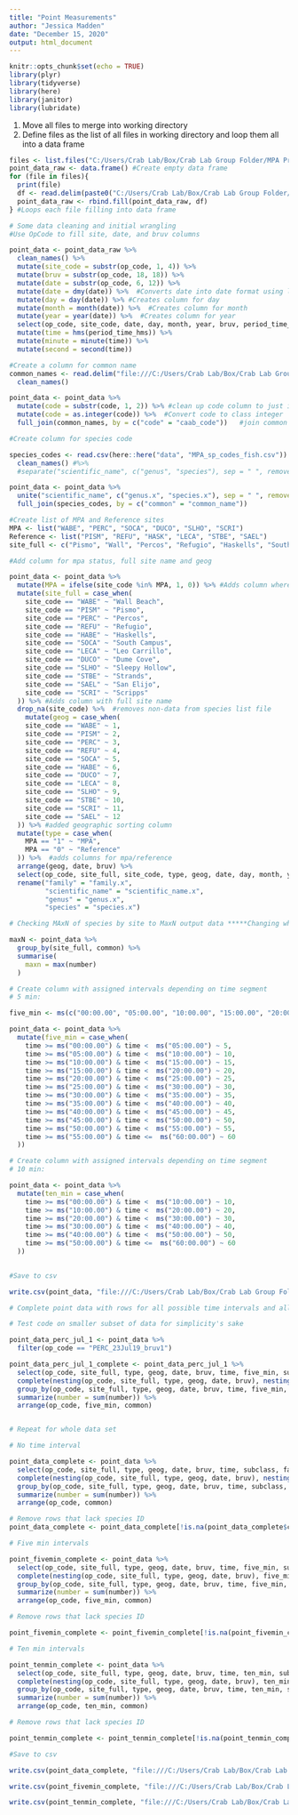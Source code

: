 ```yaml
---
title: "Point Measurements"
author: "Jessica Madden"
date: "December 15, 2020"
output: html_document
---
```


```r
knitr::opts_chunk$set(echo = TRUE)
library(plyr)
library(tidyverse)
library(here)
library(janitor)
library(lubridate)

```

1. Move all files to merge into working directory
2. Define files as the list of all files in working directory and loop them all into a data frame

```r
files <- list.files("C:/Users/Crab Lab/Box/Crab Lab Group Folder/MPA Project/mpa_project_code/bruv-data/data/point-data/") #Creates a vector of all file names
point_data_raw <- data.frame() #Create empty data frame
for (file in files){
  print(file)
  df <- read.delim(paste0("C:/Users/Crab Lab/Box/Crab Lab Group Folder/MPA Project/mpa_project_code/bruv-data/data/point-data/", file), header = TRUE, sep = "\t", dec = ".", skip = 4)
  point_data_raw <- rbind.fill(point_data_raw, df)
} #Loops each file filling into data frame
```

```r
# Some data cleaning and initial wrangling
#Use OpCode to fill site, date, and bruv columns

point_data <- point_data_raw %>% 
  clean_names() %>% 
  mutate(site_code = substr(op_code, 1, 4)) %>% 
  mutate(bruv = substr(op_code, 18, 18)) %>% 
  mutate(date = substr(op_code, 6, 12)) %>%  
  mutate(date = dmy(date)) %>%  #Converts date into date format using lubridate package
  mutate(day = day(date)) %>% #Creates column for day
  mutate(month = month(date)) %>%  #Creates column for month
  mutate(year = year(date)) %>%  #Creates column for year
  select(op_code, site_code, date, day, month, year, bruv, period_time_hms, visibility, habitat, family, genus, species, code, number, comment_1, x_6) %>% 
  mutate(time = hms(period_time_hms)) %>% 
  mutate(minute = minute(time)) %>% 
  mutate(second = second(time))    


```


```r
#Create a column for common name
common_names <- read.delim("file:///C:/Users/Crab Lab/Box/Crab Lab Group Folder/MPA Project/mpa_project_code/bruv-data/data/mpa_BRUV_specieslist.txt") %>% 
  clean_names()

point_data <- point_data %>% 
  mutate(code = substr(code, 1, 2)) %>% #clean up code column to just integer %>% 
  mutate(code = as.integer(code)) %>%  #Convert code to class integer
  full_join(common_names, by = c("code" = "caab_code"))   #join common names to data set

#Create column for species code

species_codes <- read.csv(here::here("data", "MPA_sp_codes_fish.csv")) %>% 
  clean_names() #%>% 
  #separate("scientific_name", c("genus", "species"), sep = " ", remove = FALSE)

point_data <- point_data %>% 
  unite("scientific_name", c("genus.x", "species.x"), sep = " ", remove = FALSE) %>% 
  full_join(species_codes, by = c("common" = "common_name")) 

#Create list of MPA and Reference sites
MPA <- list("WABE", "PERC", "SOCA", "DUCO", "SLHO", "SCRI")
Reference <- list("PISM", "REFU", "HASK", "LECA", "STBE", "SAEL")
site_full <- c("Pismo", "Wall", "Percos", "Refugio", "Haskells", "South Campus", "Leo Carrillo", "Dume Cove", "Sleepy Hollow", "Strands", "San Elijo", "Scripps")

#Add column for mpa status, full site name and geog

point_data <- point_data %>% 
  mutate(MPA = ifelse(site_code %in% MPA, 1, 0)) %>% #Adds column where value of 1 means MPA site, 0 is ref
  mutate(site_full = case_when(
    site_code == "WABE" ~ "Wall Beach", 
    site_code == "PISM" ~ "Pismo", 
    site_code == "PERC" ~ "Percos", 
    site_code == "REFU" ~ "Refugio", 
    site_code == "HABE" ~ "Haskells", 
    site_code == "SOCA" ~ "South Campus", 
    site_code == "LECA" ~ "Leo Carrillo", 
    site_code == "DUCO" ~ "Dume Cove", 
    site_code == "SLHO" ~ "Sleepy Hollow", 
    site_code == "STBE" ~ "Strands", 
    site_code == "SAEL" ~ "San Elijo", 
    site_code == "SCRI" ~ "Scripps"
  )) %>% #Adds column with full site name
  drop_na(site_code) %>%  #removes non-data from species list file
    mutate(geog = case_when(
    site_code == "WABE" ~ 1, 
    site_code == "PISM" ~ 2, 
    site_code == "PERC" ~ 3, 
    site_code == "REFU" ~ 4, 
    site_code == "SOCA" ~ 5, 
    site_code == "HABE" ~ 6, 
    site_code == "DUCO" ~ 7, 
    site_code == "LECA" ~ 8, 
    site_code == "SLHO" ~ 9, 
    site_code == "STBE" ~ 10, 
    site_code == "SCRI" ~ 11, 
    site_code == "SAEL" ~ 12
  )) %>% #added geographic sorting column
  mutate(type = case_when(
    MPA == "1" ~ "MPA", 
    MPA == "0" ~ "Reference"
  )) %>%  #adds columns for mpa/reference
  arrange(geog, date, bruv) %>%
  select(op_code, site_full, site_code, type, geog, date, day, month, year, bruv, period_time_hms, time, minute, second, visibility, habitat, subclass, family.x, scientific_name.x, genus.x, species.x, common, code, sp_code, number, comment_1, x_6) %>% 
  rename("family" = "family.x", 
         "scientific_name" = "scientific_name.x", 
         "genus" = "genus.x", 
         "species" = "species.x")


```


```r
# Checking MAxN of species by site to MaxN output data *****Changing what variables you group by here will discern between them, like background vs foreground and habitat

maxN <- point_data %>% 
  group_by(site_full, common) %>% 
  summarise(
    maxn = max(number)
  ) 
```


```r
# Create column with assigned intervals depending on time segment 
# 5 min:

five_min <- ms(c("00:00.00", "05:00.00", "10:00.00", "15:00.00", "20:00.00", "25:00.00", "30:00.00", "35:00.00", "40:00.00", "45:00.00", "50:00.00", "55:00.00", "60:00.00"))

point_data <- point_data %>% 
  mutate(five_min = case_when(
    time >= ms("00:00.00") & time <  ms("05:00.00") ~ 5, 
    time >= ms("05:00.00") & time <  ms("10:00.00") ~ 10, 
    time >= ms("10:00.00") & time <  ms("15:00.00") ~ 15, 
    time >= ms("15:00.00") & time <  ms("20:00.00") ~ 20, 
    time >= ms("20:00.00") & time <  ms("25:00.00") ~ 25, 
    time >= ms("25:00.00") & time <  ms("30:00.00") ~ 30, 
    time >= ms("30:00.00") & time <  ms("35:00.00") ~ 35, 
    time >= ms("35:00.00") & time <  ms("40:00.00") ~ 40, 
    time >= ms("40:00.00") & time <  ms("45:00.00") ~ 45, 
    time >= ms("45:00.00") & time <  ms("50:00.00") ~ 50, 
    time >= ms("50:00.00") & time <  ms("55:00.00") ~ 55, 
    time >= ms("55:00.00") & time <=  ms("60:00.00") ~ 60
  ))
```  

```r
# Create column with assigned intervals depending on time segment 
# 10 min:

point_data <- point_data %>% 
  mutate(ten_min = case_when(
    time >= ms("00:00.00") & time <  ms("10:00.00") ~ 10, 
    time >= ms("10:00.00") & time <  ms("20:00.00") ~ 20, 
    time >= ms("20:00.00") & time <  ms("30:00.00") ~ 30, 
    time >= ms("30:00.00") & time <  ms("40:00.00") ~ 40, 
    time >= ms("40:00.00") & time <  ms("50:00.00") ~ 50, 
    time >= ms("50:00.00") & time <=  ms("60:00.00") ~ 60
  ))
 
```

```r
#Save to csv

write.csv(point_data, "file:///C:/Users/Crab Lab/Box/Crab Lab Group Folder/MPA Project/mpa_project_code/bruv-data/data//point_data.csv")
```

```r
# Complete point data with rows for all possible time intervals and all species observed in whole data set

# Test code on smaller subset of data for simplicity's sake

point_data_perc_jul_1 <- point_data %>% 
  filter(op_code == "PERC_23Jul19_bruv1") 

point_data_perc_jul_1_complete <- point_data_perc_jul_1 %>%  
  select(op_code, site_full, type, geog, date, bruv, time, five_min, subclass, family, common, number) %>% 
  complete(nesting(op_code, site_full, type, geog, date, bruv), nesting(time, five_min), nesting(subclass, family, common), fill=list(number=0)) %>% 
  group_by(op_code, site_full, type, geog, date, bruv, time, five_min, subclass, family, common) %>% 
  summarize(number = sum(number)) %>% 
  arrange(op_code, five_min, common)


# Repeat for whole data set

# No time interval

point_data_complete <- point_data %>% 
  select(op_code, site_full, type, geog, date, bruv, time, subclass, family, common, number) %>% 
  complete(nesting(op_code, site_full, type, geog, date, bruv), nesting(subclass, family, common), fill=list(number=0)) %>% 
  group_by(op_code, site_full, type, geog, date, bruv, time, subclass, family, common) %>% 
  summarize(number = sum(number)) %>% 
  arrange(op_code, common)

# Remove rows that lack species ID
point_data_complete <- point_data_complete[!is.na(point_data_complete$common),]

# Five min intervals

point_fivemin_complete <- point_data %>% 
  select(op_code, site_full, type, geog, date, bruv, time, five_min, subclass, family, common, number) %>% 
  complete(nesting(op_code, site_full, type, geog, date, bruv), five_min, nesting(subclass, family, common), fill=list(number=0)) %>% 
  group_by(op_code, site_full, type, geog, date, bruv, time, five_min, subclass, family, common) %>% 
  summarize(number = sum(number)) %>% 
  arrange(op_code, five_min, common)

# Remove rows that lack species ID

point_fivemin_complete <- point_fivemin_complete[!is.na(point_fivemin_complete$common),]

# Ten min intervals

point_tenmin_complete <- point_data %>% 
  select(op_code, site_full, type, geog, date, bruv, time, ten_min, subclass, family, common, number) %>% 
  complete(nesting(op_code, site_full, type, geog, date, bruv), ten_min, nesting(subclass, family, common), fill=list(number=0)) %>% 
  group_by(op_code, site_full, type, geog, date, bruv, time, ten_min, subclass, family, common) %>% 
  summarize(number = sum(number)) %>% 
  arrange(op_code, ten_min, common)

# Remove rows that lack species ID

point_tenmin_complete <- point_tenmin_complete[!is.na(point_tenmin_complete$common),]
```


```r
#Save to csv

write.csv(point_data_complete, "file:///C:/Users/Crab Lab/Box/Crab Lab Group Folder/MPA Project/mpa_project_code/bruv-data/data//point_data_complete.csv")

write.csv(point_fivemin_complete, "file:///C:/Users/Crab Lab/Box/Crab Lab Group Folder/MPA Project/mpa_project_code/bruv-data/data//point_data_fivemin_complete.csv")

write.csv(point_tenmin_complete, "file:///C:/Users/Crab Lab/Box/Crab Lab Group Folder/MPA Project/mpa_project_code/bruv-data/data//point_data_tenmin_complete.csv")
```
